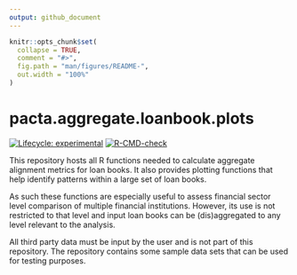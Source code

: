 ```yaml
---
output: github_document
---
```


<!-- README.md is generated from README.Rmd. Please edit that file -->

```r
knitr::opts_chunk$set(
  collapse = TRUE,
  comment = "#>",
  fig.path = "man/figures/README-",
  out.width = "100%"
)
```

# pacta.aggregate.loanbook.plots

<!-- badges: start -->
[![Lifecycle: experimental](https://img.shields.io/badge/lifecycle-experimental-orange.svg)](https://lifecycle.r-lib.org/articles/stages.html#experimental)
[![R-CMD-check](https://github.com/RMI-PACTA/pacta.aggregate.loanbook.plots/actions/workflows/R-CMD-check.yaml/badge.svg)](https://github.com/RMI-PACTA/pacta.aggregate.loanbook.plots/actions/workflows/R-CMD-check.yaml)
<!-- badges: end -->

This repository hosts all R functions needed to calculate aggregate alignment
metrics for loan books. It also provides plotting functions that help identify
patterns within a large set of loan books.

As such these functions are especially useful to assess financial sector level
comparison of multiple financial institutions. However, its use is not
restricted to that level and input loan books can be (dis)aggregated to any
level relevant to the analysis.

All third party data must be input by the user and is not part of this
repository. The repository contains some sample data sets that can be used for
testing purposes.
